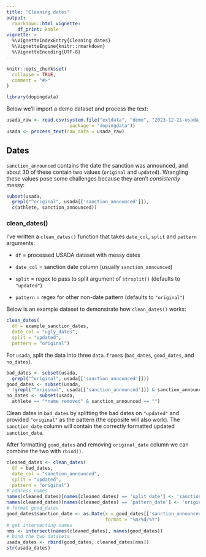 ```yaml
---
title: "Cleaning dates"
output: 
  rmarkdown::html_vignette:
    df_print: kable
vignette: >
  %\VignetteIndexEntry{Cleaning dates}
  %\VignetteEngine{knitr::rmarkdown}
  %\VignetteEncoding{UTF-8}
---
```


```r
knitr::opts_chunk$set(
  collapse = TRUE,
  comment = "#>"
)
```

```r
library(dopingdata)
```


Below we'll import a demo dataset and process the text:

```r
usada_raw <- read.csv(system.file("extdata", "demo", "2023-12-21-usada_raw.csv", 
                       package = "dopingdata"))
usada <- process_text(raw_data = usada_raw)
```

## Dates

`sanction_announced` contains the date the sanction was announced, and about 30 of these contain two values (`original` and `updated`). Wrangling these values pose some challenges because they aren't *consistently* messy:

```r
subset(usada, 
  grepl("^original", usada[['sanction_announced']]), 
  c(athlete, sanction_announced))
```

### **clean_dates()**

I've written a `clean_dates()` function that takes `date_col`, `split` and `pattern` arguments: 

+ `df` = processed USADA dataset with messy dates

+ `date_col` = sanction date column (usually `sanction_announced`)

+ `split` = regex to pass to split argument of `strsplit()` (defaults to `"updated"`)

+ `pattern` = regex for other non-date pattern (defaults to `"original"`)

Below is an example dataset to demonstrate how `clean_dates()` works: 

```r
clean_dates(
  df = example_sanction_dates, 
  date_col = "ugly_dates", 
  split = "updated", 
  pattern = "original")
```

For `usada`, split the data into three `data.frame`s (`bad_dates`, `good_dates`, and `no_dates`).

```r
bad_dates <- subset(usada, 
  grepl("^original", usada[['sanction_announced']]))
good_dates <- subset(usada, 
  !grepl("^original", usada[['sanction_announced']]) & sanction_announced != "")
no_dates <- subset(usada,
  athlete == "*name removed" & sanction_announced == "")
```

Clean dates in `bad_dates` by splitting the bad dates on `"updated"` and provided `"original"` as the pattern (the opposite will also work). The `sanction_date` column will contain the correctly formatted updated `sanction_date`.

After formatting `good_dates` and removing `original_date` column we can combine the two with `rbind()`.

```r
cleaned_dates <- clean_dates(
  df = bad_dates, 
  date_col = "sanction_announced", 
  split = "updated", 
  pattern = "original")
# address names 
names(cleaned_dates)[names(cleaned_dates) == 'split_date'] <- 'sanction_date'
names(cleaned_dates)[names(cleaned_dates) == 'pattern_date'] <- 'original_date'
# format good_dates
good_dates$sanction_date <- as.Date(x = good_dates[['sanction_announced']], 
                                    format = "%m/%d/%Y")
# get intersecting names 
nms <- intersect(names(cleaned_dates), names(good_dates))
# bind the two datasets 
usada_dates <- rbind(good_dates, cleaned_dates[nms])
str(usada_dates)
```


